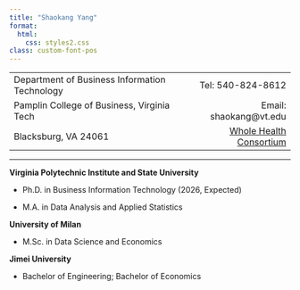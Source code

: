 ```yaml
---
title: "Shaokang Yang"
format:
  html:
    css: styles2.css
class: custom-font-pos
---
```


<table style="width:100%">
  <tr>
    <td>Department of Business Information Technology</td>
    <td align="right">Tel: 540-824-8612</td>
  </tr>
  <tr>
    <td>Pamplin College of Business, Virginia Tech</td>
    <td align="right">Email: shaokang@vt.edu</td>
  </tr>
  <tr>
    <td>Blacksburg, VA 24061</td>
    <td align="right"><a href="https://wholehealth.isce.vt.edu/members-directory/yang-shaokang-bio.html">Whole Health Consortium</a></td>
  </tr>
</table>


------------------------------------------------------------------------

**Virginia Polytechnic Institute and State University**

-   Ph.D. in Business Information Technology (2026, Expected)

-   M.A. in Data Analysis and Applied Statistics

**University of Milan**

-   M.Sc. in Data Science and Economics

**Jimei University**

-   Bachelor of Engineering; Bachelor of Economics
